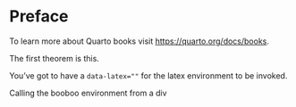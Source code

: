# Preface {.unnumbered}

To learn more about Quarto books visit <https://quarto.org/docs/books>.





::: {#thm-first}
The first theorem is this.
:::

You've got to have a `data-latex=""` for the latex environment to be invoked.

::: {.why data-latex=""}
Calling the booboo environment from a div
:::

